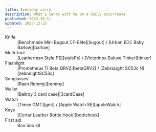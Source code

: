 ```yaml
---
title: Everyday carry
description: What I carry with me on a daily occurrence
published: 2023-10-11
updated: 2023-12-23
---
```


<dl>
<dt>Knife</dt>
<dd>[Benchmade Mini Bugout CF-Elite][bugout] / [Urban EDC Baby Barlow][barlow]</dd>
<dt>Multi-tool</dt>
<dd>[Leatherman Style PS][stylePs] / [Victorinox Duluxe Tinker][tinker]</dd>
<dt>Flashlight</dt>
<dd>[Prometheus Ti Beta QRV2][betaQRV2] / [ZebraLight SC53c N][zebralightSC53c]</dd>
<dt>Sunglasses</dt>
<dd>[Raen Remmy][remmy]</dd>
<dt>Wallet</dt>
<dd>[Bellroy 3 card case][3cardCase]</dd>
<dt>Watch</dt>
<dd>[Timex GMT][gmt] / [Apple Watch SE][appleWatch]</dd>
<dt>Keys</dt>
<dd>[Corter Leather Bottle Hook][bottlehook]</dd>
<dt>First aid</dt>
<dd>Boo boo kit</dd>
</dl>

[bugout]: https://www.benchmade.com/products/533bk-2-mini-bugout
[barlow]: https://urbanedcsupply.com/products/baby-barlow
[betaQRV2]: https://darksucks.com/products/beta-qrv2-titanium
[zebralightSC53c]: https://www.zebralight.com/SC53c-N-Neutral-White-High-CRI-AA-Flashlight_p_249.html
[remmy]: https://raen.com/collections/collection-remmy
[appleWatch]: https://www.apple.com/apple-watch-se/
[3cardCase]: https://bellroy.com/products/phone-case-3-card
[gmt]: https://www.timex.com/q-timex-gmt-38mm-stainless-steel-bracelet-watch/Q-Timex-GMT-38mm-Stainless-Steel-Bracelet-Watch.html
[bottlehook]: https://corterleather.com/products/bottlehook
[stylePs]: https://www.leatherman.com/style-ps-25.html
[tinker]: https://www.victorinox.com/us/en/Products/Swiss-Army-Knives/Medium-Pocket-Knives/Deluxe-Tinker/p/1.4723